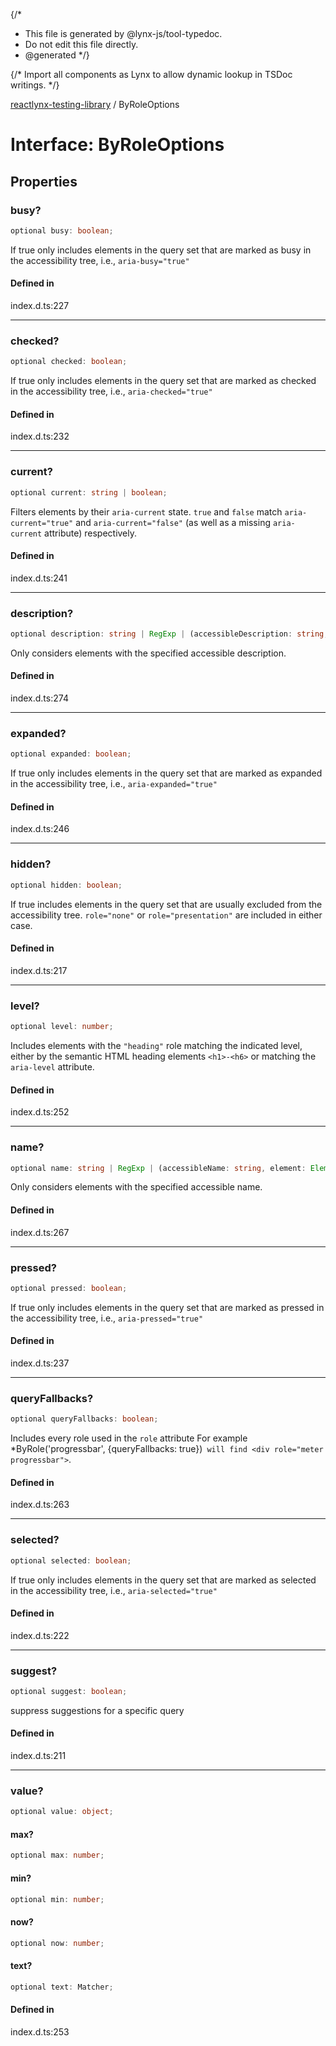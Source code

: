 {/*
* This file is generated by @lynx-js/tool-typedoc.
* Do not edit this file directly.
* @generated
*/}

{/* Import all components as Lynx to allow dynamic lookup in TSDoc writings. */}


[reactlynx-testing-library](/api/reactlynx-testing-library/index.mdx) / ByRoleOptions

# Interface: ByRoleOptions

## Properties

### busy?

```ts
optional busy: boolean;
```

If true only includes elements in the query set that are marked as
busy in the accessibility tree, i.e., `aria-busy="true"`

#### Defined in

index.d.ts:227

***

### checked?

```ts
optional checked: boolean;
```

If true only includes elements in the query set that are marked as
checked in the accessibility tree, i.e., `aria-checked="true"`

#### Defined in

index.d.ts:232

***

### current?

```ts
optional current: string | boolean;
```

Filters elements by their `aria-current` state. `true` and `false` match `aria-current="true"` and `aria-current="false"` (as well as a missing `aria-current` attribute) respectively.

#### Defined in

index.d.ts:241

***

### description?

```ts
optional description: string | RegExp | (accessibleDescription: string, element: Element) => boolean;
```

Only considers elements with the specified accessible description.

#### Defined in

index.d.ts:274

***

### expanded?

```ts
optional expanded: boolean;
```

If true only includes elements in the query set that are marked as
expanded in the accessibility tree, i.e., `aria-expanded="true"`

#### Defined in

index.d.ts:246

***

### hidden?

```ts
optional hidden: boolean;
```

If true includes elements in the query set that are usually excluded from
the accessibility tree. `role="none"` or `role="presentation"` are included
in either case.

#### Defined in

index.d.ts:217

***

### level?

```ts
optional level: number;
```

Includes elements with the `"heading"` role matching the indicated level,
either by the semantic HTML heading elements `<h1>-<h6>` or matching
the `aria-level` attribute.

#### Defined in

index.d.ts:252

***

### name?

```ts
optional name: string | RegExp | (accessibleName: string, element: Element) => boolean;
```

Only considers elements with the specified accessible name.

#### Defined in

index.d.ts:267

***

### pressed?

```ts
optional pressed: boolean;
```

If true only includes elements in the query set that are marked as
pressed in the accessibility tree, i.e., `aria-pressed="true"`

#### Defined in

index.d.ts:237

***

### queryFallbacks?

```ts
optional queryFallbacks: boolean;
```

Includes every role used in the `role` attribute
For example *ByRole('progressbar', \{queryFallbacks: true\})` will find <div role="meter progressbar">`.

#### Defined in

index.d.ts:263

***

### selected?

```ts
optional selected: boolean;
```

If true only includes elements in the query set that are marked as
selected in the accessibility tree, i.e., `aria-selected="true"`

#### Defined in

index.d.ts:222

***

### suggest?

```ts
optional suggest: boolean;
```

suppress suggestions for a specific query

#### Defined in

index.d.ts:211

***

### value?

```ts
optional value: object;
```

#### max?

```ts
optional max: number;
```

#### min?

```ts
optional min: number;
```

#### now?

```ts
optional now: number;
```

#### text?

```ts
optional text: Matcher;
```

#### Defined in

index.d.ts:253

